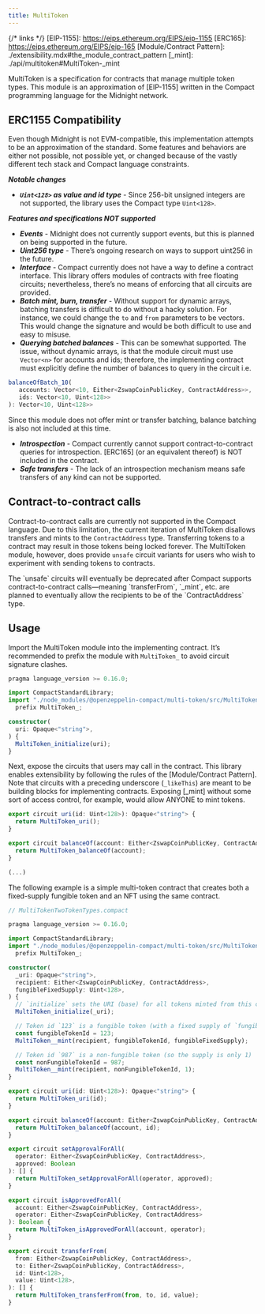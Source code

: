```yaml
---
title: MultiToken
---
```


{/* links */}
[EIP-1155]: https://eips.ethereum.org/EIPS/eip-1155
[ERC165]: https://eips.ethereum.org/EIPS/eip-165
[Module/Contract Pattern]: ./extensibility.mdx#the_module_contract_pattern
[_mint]: ./api/multitoken#MultiToken-_mint

MultiToken is a specification for contracts that manage multiple token types.
This module is an approximation of [EIP-1155] written in the Compact programming language for the Midnight network.

## ERC1155 Compatibility

Even though Midnight is not EVM-compatible, this implementation attempts to be an approximation of the standard.
Some features and behaviors are either not possible, not possible yet,
or changed because of the vastly different tech stack and Compact language constraints.

***Notable changes***

* ***`Uint<128>` as value and id type*** - Since 256-bit unsigned integers are not supported,
the library uses the Compact type `Uint<128>`.

***Features and specifications NOT supported***

* ***Events*** - Midnight does not currently support events, but this is planned on being supported in the future.
* ***Uint256 type*** - There’s ongoing research on ways to support uint256 in the future.
* ***Interface*** - Compact currently does not have a way to define a contract interface.
This library offers modules of contracts with free floating circuits;
nevertheless, there’s no means of enforcing that all circuits are provided.
* ***Batch mint, burn, transfer*** - Without support for dynamic arrays,
batching transfers is difficult to do without a hacky solution.
For instance, we could change the `to` and `from` parameters to be vectors.
This would change the signature and would be both difficult to use and easy to misuse.
* ***Querying batched balances*** - This can be somewhat supported.
The issue, without dynamic arrays, is that the module circuit must use `Vector<n>` for accounts and ids;
therefore, the implementing contract must explicitly define the number of balances to query in the circuit i.e.

```ts
balanceOfBatch_10(
   accounts: Vector<10, Either<ZswapCoinPublicKey, ContractAddress>>,
   ids: Vector<10, Uint<128>>
): Vector<10, Uint<128>>
```

Since this module does not offer mint or transfer batching, balance batching is also not included at this time.

* ***Introspection*** - Compact currently cannot support contract-to-contract queries for introspection.
[ERC165] (or an equivalent thereof) is NOT included in the contract.
* ***Safe transfers*** - The lack of an introspection mechanism means safe transfers of any kind can not be supported.

## Contract-to-contract calls

Contract-to-contract calls are currently not supported in the Compact language.
Due to this limitation, the current iteration of MultiToken disallows transfers and mints to the `ContractAddress` type.
Transferring tokens to a contract may result in those tokens being locked forever.
The MultiToken module, however, does provide `unsafe` circuit variants for users who wish to experiment with sending tokens to contracts.

<Callout type='warn'>
The `unsafe` circuits will eventually be deprecated after Compact supports contract-to-contract calls—meaning
`transferFrom`, `_mint`, etc. are planned to eventually allow the recipients to be of the `ContractAddress` type.
</Callout>

## Usage

Import the MultiToken module into the implementing contract.
It’s recommended to prefix the module with `MultiToken_` to avoid circuit signature clashes.

```typescript
pragma language_version >= 0.16.0;

import CompactStandardLibrary;
import "./node_modules/@openzeppelin-compact/multi-token/src/MultiToken"
  prefix MultiToken_;

constructor(
  uri: Opaque<"string">,
) {
  MultiToken_initialize(uri);
}

```

Next, expose the circuits that users may call in the contract.
This library enables extensibility by following the rules of the [Module/Contract Pattern].
Note that circuits with a preceding underscore (`_likeThis`) are meant to be building blocks for implementing contracts.
Exposing [_mint] without some sort of access control, for example, would allow ANYONE to mint tokens.

```typescript
export circuit uri(id: Uint<128>): Opaque<"string"> {
  return MultiToken_uri();
}

export circuit balanceOf(account: Either<ZswapCoinPublicKey, ContractAddress>): Uint<128> {
  return MultiToken_balanceOf(account);
}

(...)
```

The following example is a simple multi-token contract that creates both a fixed-supply fungible token and an NFT using the same contract.

```typescript
// MultiTokenTwoTokenTypes.compact

pragma language_version >= 0.16.0;

import CompactStandardLibrary;
import "./node_modules/@openzeppelin-compact/multi-token/src/MultiToken"
  prefix MultiToken_;

constructor(
  _uri: Opaque<"string">,
  recipient: Either<ZswapCoinPublicKey, ContractAddress>,
  fungibleFixedSupply: Uint<128>,
) {
  // `initialize` sets the URI (base) for all tokens minted from this contract
  MultiToken_initialize(_uri);

  // Token id `123` is a fungible token (with a fixed supply of `fungibleFixedSupply`)
  const fungibleTokenId = 123;
  MultiToken__mint(recipient, fungibleTokenId, fungibleFixedSupply);

  // Token id `987` is a non-fungible token (so the supply is only 1)
  const nonFungibleTokenId = 987;
  MultiToken__mint(recipient, nonFungibleTokenId, 1);
}

export circuit uri(id: Uint<128>): Opaque<"string"> {
  return MultiToken_uri(id);
}

export circuit balanceOf(account: Either<ZswapCoinPublicKey, ContractAddress>, id: Uint<128>): Uint<128> {
  return MultiToken_balanceOf(account, id);
}

export circuit setApprovalForAll(
  operator: Either<ZswapCoinPublicKey, ContractAddress>,
  approved: Boolean
): [] {
  return MultiToken_setApprovalForAll(operator, approved);
}

export circuit isApprovedForAll(
  account: Either<ZswapCoinPublicKey, ContractAddress>,
  operator: Either<ZswapCoinPublicKey, ContractAddress>
): Boolean {
  return MultiToken_isApprovedForAll(account, operator);
}

export circuit transferFrom(
  from: Either<ZswapCoinPublicKey, ContractAddress>,
  to: Either<ZswapCoinPublicKey, ContractAddress>,
  id: Uint<128>,
  value: Uint<128>,
): [] {
  return MultiToken_transferFrom(from, to, id, value);
}

```
